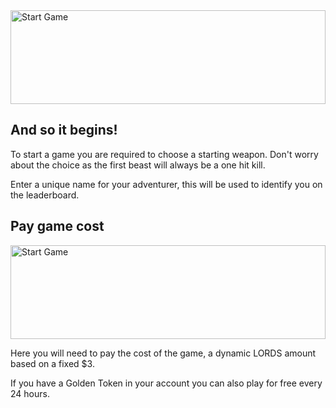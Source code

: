 <div style={{ display: 'flex', justifyContent: 'center' }}>
    <img src="/tutorial/start.png" alt="Start Game" width="100%" height="150" />
</div>

## And so it begins!

To start a game you are required to choose a starting weapon. Don't worry about the choice as the first beast will always be a one hit kill.

Enter a unique name for your adventurer, this will be used to identify you on the leaderboard.

## Pay game cost

<div style={{ display: 'flex', justifyContent: 'center' }}>
    <img src="/tutorial/pay.png" alt="Start Game" width="100%" height="150" />
</div>

Here you will need to pay the cost of the game, a dynamic LORDS amount based on a fixed $3.

If you have a Golden Token in your account you can also play for free every 24 hours.